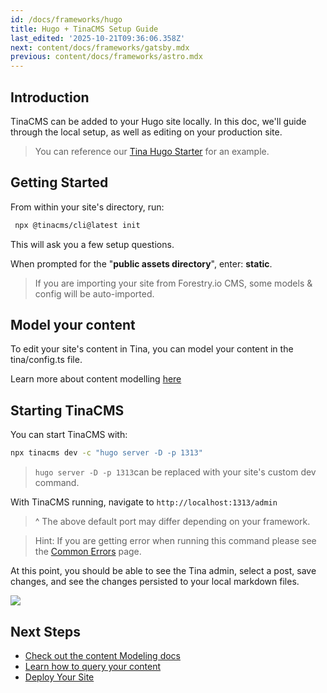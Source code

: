 ```yaml
---
id: /docs/frameworks/hugo
title: Hugo + TinaCMS Setup Guide
last_edited: '2025-10-21T09:36:06.358Z'
next: content/docs/frameworks/gatsby.mdx
previous: content/docs/frameworks/astro.mdx
---
```


## Introduction

TinaCMS can be added to your Hugo site locally. In this doc, we'll guide through the local setup, as well as editing on your production site.

> You can reference our [Tina Hugo Starter](https://github.com/tinacms/tina-hugo-starter) for an example.

## Getting Started

From within your site's directory, run:

```bash
 npx @tinacms/cli@latest init
```

This will ask you a few setup questions.

When prompted for the "**public assets directory**", enter: **static**.

> If you are importing your site from Forestry.io CMS, some models & config will be auto-imported.

## Model your content

To edit your site's content in Tina, you can model your content in the tina/config.ts file.

Learn more about content modelling [here](/docs/schema/)

## Starting TinaCMS

You can start TinaCMS with:

```bash
npx tinacms dev -c "hugo server -D -p 1313"
```

> `hugo server -D -p 1313`can be replaced with your site's custom dev command.

With TinaCMS running, navigate to `http://localhost:1313/admin`

> ^ The above default port may differ depending on your framework.

> Hint: If you are getting error when running this command please see the [Common Errors](/docs/forestry/common-errors) page.

At this point, you should be able to see the Tina admin, select a post, save changes, and see the changes persisted to your local markdown files.

![](/img/hugo-tina-admin-screenshot.png)

## Next Steps

* [Check out the content Modeling docs](/docs/schema/)
* [Learn how to query your content](/docs/features/data-fetching/)
* [Deploy Your Site](/docs/tinacloud)
